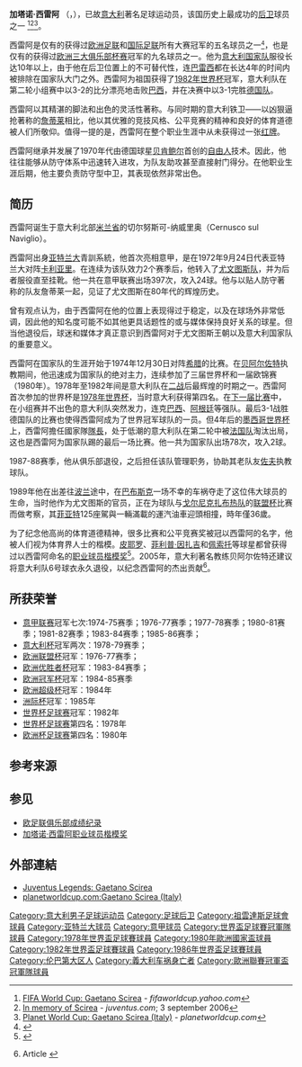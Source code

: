 {{NoteTA
|G1=意甲
|G2=足球
|T=zh-hans:加塔诺·西雷阿;zh-hk:加塔奴·施利亞;
|1=zh-hans:加塔诺·西雷阿;zh-hk:加塔奴·施利亞;
|2=zh-hans:西雷阿;zh-hk:施利亞;
|3=zh-hans:巴雷西; zh-hk:巴里斯;
|4=zh-hans:詹蒂莱; zh-hk:真泰尼;
|5=zh-hans:贝肯鲍尔; zh-hk:碧根鮑華;
|6=zh-hans:佩索托;zh-hk:比索圖;zh-tw:佩索托;
|7=zh-hans:佐夫; zh-hk:索夫;
|8=zh-hans:贝阿尔佐特; zh-hk:比亞索;
|9=zh-cn:菲亚特; zh-tw:飛雅特; zh-hk:快意; zh-sg:飛霞;
}}
{{Infobox Football biography 2
| playername = 加塔诺·西雷阿<br/>''Gaetano Scirea''
| image = [[File:Scirea.jpg|250 px]]
| fullname = Gaetano Scirea
| dateofbirth = {{birth date|1953|5|25|df=y}}
| cityofbirth = [[纳维廖河畔切尔努斯科|切尔努斯可-纳威里奥]]
| countryofbirth = [[意大利|意大利]]
| dateofdeath = {{death date and age|df=yes|1989|9|3|1953|5|25}}
| cityofdeath = [[巴布斯克|巴布斯克]]
| countryofdeath = [[波兰|波兰]]
| position = [[自由人|自由人]]、[[中卫|中卫]]
| youthyears1 = 1970–72
| youthclubs1 = [[亚特兰大足球俱乐部|亚特兰大]]
| years1 = 1972–74
| years2 = 1974–88
| clubs1 = [[亚特兰大足球俱乐部|亚特兰大]]
| clubs2 = [[尤文图斯|尤文图斯]]
| caps(goals)1 = {{0}}58 {{0}}(1)
| caps(goals)2 = 377 (24)
| nationalyears1 = 1974–86
| nationalteam1 = [[意大利|意大利]]
| nationalcaps(goals)1 = {{0}}78 {{0}}(2)
}}

'''加塔诺·西雷阿''' （{{lang-it|Gaetano Scirea}}，{{bd|1953年|5月25日|1989年|9月3日|catIdx=Scirea, Gaetano}}），已故[[意大利|意大利]]著名足球运动员，该国历史上最成功的[[后卫_(足球)|后卫]]球员之一 <ref>[http://fifaworldcup.yahoo.com/06/en/060709/1/8p5a.html FIFA World Cup: Gaetano Scirea] {{Wayback|url=http://fifaworldcup.yahoo.com/06/en/060709/1/8p5a.html |date=20070301075850 }} - ''fifaworldcup.yahoo.com''</ref><ref>[http://www.juventus.com/uk/news/detail.aspx?lml_language_id=0&trs_id=1370000&ID=8569 In memory of Scirea] {{Wayback|url=http://www.juventus.com/uk/news/detail.aspx?lml_language_id=0&trs_id=1370000&ID=8569 |date=20070313150024 }} - ''juventus.com''; 3 september 2006</ref><ref>[http://www.planetworldcup.com/LEGENDS/scirea.html Planet World Cup: Gaetano Scirea (Italy)] {{Wayback|url=http://www.planetworldcup.com/LEGENDS/scirea.html |date=20140316162032 }} - ''planetworldcup.com''</ref>。

西雷阿是仅有的获得过[[欧洲足联|欧洲足联]]和[[国际足联|国际足联]]所有大赛冠军的五名球员之一<small><ref>{{cite news |language=en |url=http://www.goal.com/en/news/1717/editorial/2009/09/01/1472366/calcio-champion-gaetano-scirea-1953-1989-the-impossible |title=Calcio Champion: Gaetano Scirea 1953-1989 - The Impossible Genius Of Italian Football's Immaculate Immortal |publisher=''goal.com'' |date=2009-09-01 |accessdate=2010-07-21 |archive-date=2009-09-05 |archive-url=https://web.archive.org/web/20090905004105/http://goal.com/en/news/1717/editorial/2009/09/01/1472366/calcio-champion-gaetano-scirea-1953-1989-the-impossible |dead-url=no }}</ref></small>，也是仅有的获得过[[欧洲三大俱乐部杯赛|欧洲三大俱乐部杯赛]]冠军的九名球员之一。他为[[意大利国家队|意大利国家队]]服役长达10年以上，由于他在后卫位置上的不可替代性，连[[弗兰科·巴雷西|巴雷西]]都在长达4年的时间内被排除在国家队大门之外。西雷阿为祖国获得了[[1982年世界杯|1982年世界杯]]冠军，意大利队在第二轮小组赛中以3-2的比分漂亮地击败[[巴西国家足球队|巴西]]，并在决赛中以3-1完胜[[德国国家足球队|德国队]]。

西雷阿以其精湛的脚法和出色的灵活性著称。与同时期的意大利铁卫——以凶狠逼抢著称的[[克劳迪奥·詹蒂莱|詹蒂莱]]相比，他以其优雅的竞技风格、公平竞赛的精神和良好的体育道德被人们所敬仰。值得一提的是，西雷阿在整个职业生涯中从未获得过一张[[红牌|红牌]]。

西雷阿继承并发展了1970年代由德国球星[[弗朗茨·贝肯鲍尔|贝肯鲍尔]]首创的[[自由人|自由人]]技术。因此，他往往能够从防守体系中迅速转入进攻，为队友助攻甚至直接射门得分。在他职业生涯后期，他主要负责防守型中卫，其表现依然非常出色。

== 简历 ==
西雷阿诞生于意大利北部[[米兰省|米兰省]]的切尔努斯可-纳威里奥（Cernusco sul Naviglio）。

西雷阿出身[[亞特蘭大足球俱樂部|亚特兰大]]青訓系統，他首次亮相意甲，是在1972年9月24日代表亚特兰大对阵[[卡利亚里足球俱乐部|卡利亚里]]。在连续为该队效力2个赛季后，他转入了[[尤文图斯队|尤文图斯队]]，并为后者服役直至挂靴。他一共在意甲联赛出场397次，攻入24球。他与以贴人防守著称的队友詹蒂莱一起，见证了尤文图斯在80年代的辉煌历史。

曾有观点认为，由于西雷阿在他的位置上表现得过于稳定，以及在球场外非常低调，因此他的知名度可能不如其他更具话题性的或与媒体保持良好关系的球星。但当他退役后，球迷和媒体才真正意识到西雷阿对于尤文图斯王朝以及意大利国家队的重要意义。

西雷阿在国家队的生涯开始于1974年12月30日对阵[[希腊国家足球队|希腊]]的比赛。在[[恩佐·贝阿尔佐特|贝阿尔佐特]]执教期间，他迅速成为国家队的绝对主力，连续参加了三届世界杯和一届欧锦赛（1980年）。1978年至1982年间是意大利队在[[二战|二战]]后最辉煌的时期之一。西雷阿首次参加的世界杯是[[1978年世界杯|1978年世界杯]]，当时意大利获得第四名。在[[1982年世界杯足球赛|下一届比赛]]中，在小组赛并不出色的意大利队突然发力，连克[[巴西國家足球隊|巴西]]、[[阿根廷國家足球隊|阿根廷]]等强队。最后3-1战胜德国队的比赛也使得西雷阿成为了世界冠军球队的一员。但4年后的[[1986年世界盃足球賽|墨西哥世界杯]]上，西雷阿擔任國家隊[[隊長_(足球)|隊長]]，处于低潮的意大利队在第二轮中被[[法國國家足球隊|法国队]]淘汰出局，这也是西雷阿为国家队踢的最后一场比赛。他一共为国家队出场78次，攻入2球。 

1987-88赛季，他从俱乐部退役，之后担任该队管理职务，协助其老队友[[迪诺·佐夫|佐夫]]执教球队。

1989年他在出差往[[波兰|波兰]]途中，在[[巴布斯克|巴布斯克]]一场不幸的车祸夺走了这位伟大球员的生命，当时他作为尤文图斯的官员，正在为球队与[[戈尔尼克扎布热队|戈尔尼克扎布热队]]的[[联盟杯|联盟杯]]比赛而做考察，其[[菲亚特|菲亚特]]125座駕與一輛滿載的運汽油車迎頭相撞，時年僅36歲。

为了纪念他高尚的体育道德精神，很多比赛和公平竞赛奖被冠以西雷阿的名字，他被人们视为体育界人士的楷模。[[皮耶罗|皮耶罗]]、[[菲利普·因扎吉|菲利普·因扎吉]]和[[佩索托|佩索托]]等球星都曾获得过以西雷阿命名的[[加塔诺·西雷阿职业球员楷模奖|职业球员楷模奖]]<ref>{{cite web|url=http://www.juvefans.com/forum.php?mod=viewthread&tid=45870&page=1|title=西雷阿奖|accessdate=2010-07-21|publisher=}}{{dead link|date=2017年11月 |bot=InternetArchiveBot |fix-attempted=yes }}</ref>。2005年，意大利著名教练贝阿尔佐特还建议将意大利队6号球衣永久退役，以纪念西雷阿的杰出贡献<ref>{{It}} Article {{cite web|url=http://www.repubblica.it/2005/a/sezioni/sport/calcio/scirea/scirea/scirea.html|title=We withdraw the number six: Scirea is inimitable|accessdate=2005-01-28|publisher=repubblica.it|archive-date=2005-01-30|archive-url=https://web.archive.org/web/20050130012243/http://www.repubblica.it/2005/a/sezioni/sport/calcio/scirea/scirea/scirea.html|dead-url=no}}</ref>。

==所获荣誉==
*[[意甲联赛|意甲联赛]]冠军七次:1974-75赛季；1976-77赛季；1977-78赛季；1980-81赛季；1981-82赛季；1983-84赛季；1985-86赛季；
* [[意大利杯|意大利杯]]冠军两次：1978-79赛季；
* [[欧洲联盟杯|欧洲联盟杯]]冠军：1976-77赛季；
* [[欧洲优胜者杯|欧洲优胜者杯]]冠军：1983-84赛季； 
*[[欧洲冠军杯|欧洲冠军杯]]冠军：1984-85赛季
*[[欧洲超级杯|欧洲超级杯]]冠军：1984年
* [[洲际杯足球赛|洲际杯]]冠军：1985年
* [[世界杯足球赛|世界杯足球赛]]冠军：1982年
* [[世界杯足球赛|世界杯足球赛]]第四名：1978年
* [[欧洲杯足球赛|欧洲杯足球赛]]第四名：1980年

==参考来源==
{{reflist}}

==参见 ==
* [[欧足联俱乐部成绩纪录|欧足联俱乐部成绩纪录]]
* [[加塔诺·西雷阿职业球员楷模奖|加塔诺·西雷阿职业球员楷模奖]]

==外部連結==
* [https://web.archive.org/web/20090906125439/http://juventus.theoffside.com/bianconeri/juventus-legends-gaetano-scirea.html Juventus Legends: Gaetano Scirea]
* [http://www.planetworldcup.com/LEGENDS/scirea.html planetworldcup.com:Gaetano Scirea (Italy)]{{Wayback|url=http://www.planetworldcup.com/LEGENDS/scirea.html |date=20140316162032 }}

{{1978年国际足联世界杯意大利队阵容}}
{{1980年欧洲足球锦标赛意大利队阵容}}
{{1982年国际足联世界杯意大利队阵容}}
{{1986年国际足联世界杯意大利队阵容}}
{{Authority control}}
{{DEFAULTSORT:Scirea, Gaetano}}
[[Category:意大利男子足球运动员|Category:意大利男子足球运动员]]
[[Category:足球后卫|Category:足球后卫]]
[[Category:祖雲達斯足球會球員|Category:祖雲達斯足球會球員]]
[[Category:亚特兰大球员|Category:亚特兰大球员]]
[[Category:意甲球员|Category:意甲球员]]
[[Category:世界盃足球賽冠軍隊球員|Category:世界盃足球賽冠軍隊球員]]
[[Category:1978年世界盃足球賽球員|Category:1978年世界盃足球賽球員]]
[[Category:1980年歐洲國家盃球員|Category:1980年歐洲國家盃球員]]
[[Category:1982年世界盃足球賽球員|Category:1982年世界盃足球賽球員]]
[[Category:1986年世界盃足球賽球員|Category:1986年世界盃足球賽球員]]
[[Category:伦巴第大区人|Category:伦巴第大区人]]
[[Category:義大利车祸身亡者|Category:義大利车祸身亡者]]
[[Category:歐洲聯賽冠軍盃冠軍隊球員|Category:歐洲聯賽冠軍盃冠軍隊球員]]